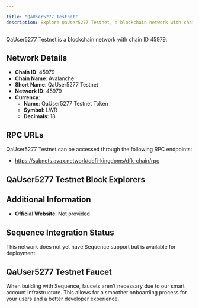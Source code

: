 ```yaml
---

title: "QaUser5277 Testnet"
description: Explore QaUser5277 Testnet, a blockchain network with chain ID 45979. Learn about its native currency, QaUser5277 Testnet Token, and how to interact with the network.
---
```




QaUser5277 Testnet is a blockchain network with chain ID 45979.

## Network Details

- **Chain ID**: 45979
- **Chain Name**: Avalanche
- **Short Name**: QaUser5277 Testnet
- **Network ID**: 45979
- **Currency**: 
  - **Name**: QaUser5277 Testnet Token
  - **Symbol**: LWR
  - **Decimals**: 18

## RPC URLs

QaUser5277 Testnet can be accessed through the following RPC endpoints:

- https://subnets.avax.network/defi-kingdoms/dfk-chain/rpc

## QaUser5277 Testnet Block Explorers



## Additional Information

- **Official Website**: Not provided

## Sequence Integration Status

This network does not yet have Sequence support but is available for deployment.

## QaUser5277 Testnet Faucet

When building with Sequence, faucets aren't necessary due to our smart account infrastructure. This allows for a smoother onboarding process for your users and a better developer experience.
